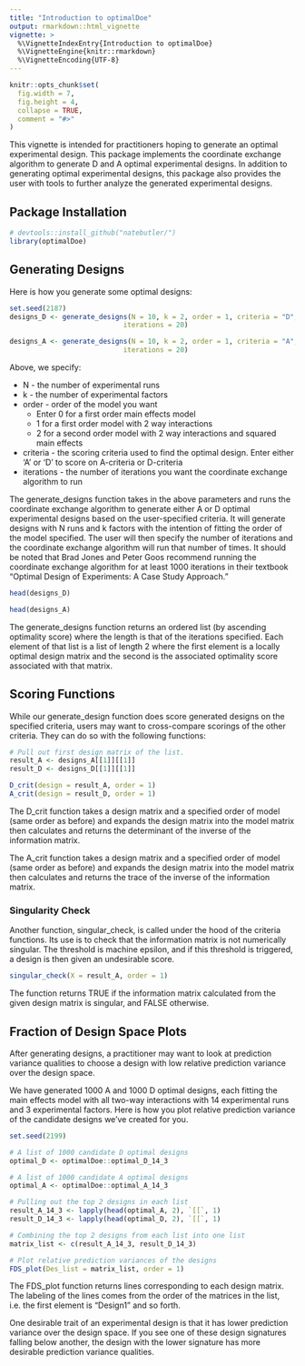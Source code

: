 ```yaml
---
title: "Introduction to optimalDoe"
output: rmarkdown::html_vignette
vignette: >
  %\VignetteIndexEntry{Introduction to optimalDoe}
  %\VignetteEngine{knitr::rmarkdown}
  %\VignetteEncoding{UTF-8}
---
```


```r
knitr::opts_chunk$set(
  fig.width = 7,
  fig.height = 4,
  collapse = TRUE,
  comment = "#>"
)
```
This vignette is intended for practitioners hoping to generate an optimal experimental design. This package implements the coordinate exchange algorithm to generate D and A optimal experimental designs. In addition to generating optimal experimental designs, this package also provides the user with tools to further analyze the generated experimental designs. 

## Package Installation
```r
# devtools::install_github("natebutler/")
library(optimalDoe)
```
## Generating Designs
Here is how you generate some optimal designs:
```r
set.seed(2187)
designs_D <- generate_designs(N = 10, k = 2, order = 1, criteria = "D", 
                            iterations = 20)

designs_A <- generate_designs(N = 10, k = 2, order = 1, criteria = "A", 
                            iterations = 20)
```
Above, we specify: 

* N - the number of experimental runs 
* k - the number of experimental factors  
* order - order of the model you want 
  + Enter 0 for a first order main effects model 
  + 1 for a first order model with 2 way interactions 
  + 2 for a second order model with 2 way interactions and squared main effects 
* criteria - the scoring criteria used to find the optimal design. Enter 
either 'A' or 'D' to score on A-criteria or D-criteria 
* iterations - the number of iterations you want the coordinate exchange algorithm to run 

The generate_designs function takes in the above parameters and runs the coordinate exchange algorithm to generate either A or D optimal experimental designs based on the user-specified criteria. It will generate designs with N runs and k factors with the intention of fitting the order of the model specified. The user will then specify the number of iterations and the coordinate exchange algorithm will run that number of times. It should be noted that Brad Jones and Peter Goos recommend running the coordinate exchange algorithm for at least 1000 iterations in their textbook "Optimal Design of Experiments: A Case Study Approach." 

```r
head(designs_D)

head(designs_A)
```
The generate_designs function returns an ordered list (by ascending optimality score) where the length is that of the iterations specified. Each element of that list is a list of length 2 where the first element is a locally optimal design matrix and the second is the associated optimality score associated with that matrix.

## Scoring Functions
While our generate_design function does score generated designs on the specified criteria, users may want to cross-compare scorings of the other criteria. They can do so with the following functions:
```r
# Pull out first design matrix of the list.
result_A <- designs_A[[1]][[1]]
result_D <- designs_D[[1]][[1]]

D_crit(design = result_A, order = 1)
A_crit(design = result_D, order = 1)
```
The D_crit function takes a design matrix and a specified order of model (same order as before) and expands the design matrix into the model matrix then calculates and returns the determinant of the inverse of the information matrix. 

The A_crit function takes a design matrix and a specified order of model (same order as before) and expands the design matrix into the model matrix then calculates and returns the trace of the inverse of the information matrix. 

### Singularity Check
Another function, singular_check, is called under the hood of the criteria functions. Its use is to check that the information matrix is not numerically singular. The threshold is machine epsilon, and if this threshold is triggered, a design is then given an undesirable score. 
```r
singular_check(X = result_A, order = 1)
```
The function returns TRUE if the information matrix calculated from the given design matrix is singular, and FALSE otherwise.

## Fraction of Design Space Plots
After generating designs, a practitioner may want to look at prediction variance qualities to choose a design with low relative prediction variance over the design space. 

We have generated 1000 A and 1000 D optimal designs, each fitting the main effects model with all two-way interactions with 14 experimental runs and 3 experimental factors. Here is how you plot relative prediction variance of the candidate designs we've created for you.
```r
set.seed(2199)

# A list of 1000 candidate D optimal designs
optimal_D <- optimalDoe::optimal_D_14_3 

# A list of 1000 candidate A optimal designs
optimal_A <- optimalDoe::optimal_A_14_3 

# Pulling out the top 2 designs in each list
result_A_14_3 <- lapply(head(optimal_A, 2), `[[`, 1)
result_D_14_3 <- lapply(head(optimal_D, 2), `[[`, 1)

# Combining the top 2 designs from each list into one list
matrix_list <- c(result_A_14_3, result_D_14_3)

# Plot relative prediction variances of the designs
FDS_plot(Des_list = matrix_list, order = 1)
```


The FDS_plot function returns lines corresponding to each design matrix. The labeling of the lines comes from the order of the matrices in the list, i.e. the first element is "Design1" and so forth. 

One desirable trait of an experimental design is that it has lower prediction variance over the design space. If you see one of these design signatures falling below another, the design with the lower signature has more desirable prediction variance qualities.
